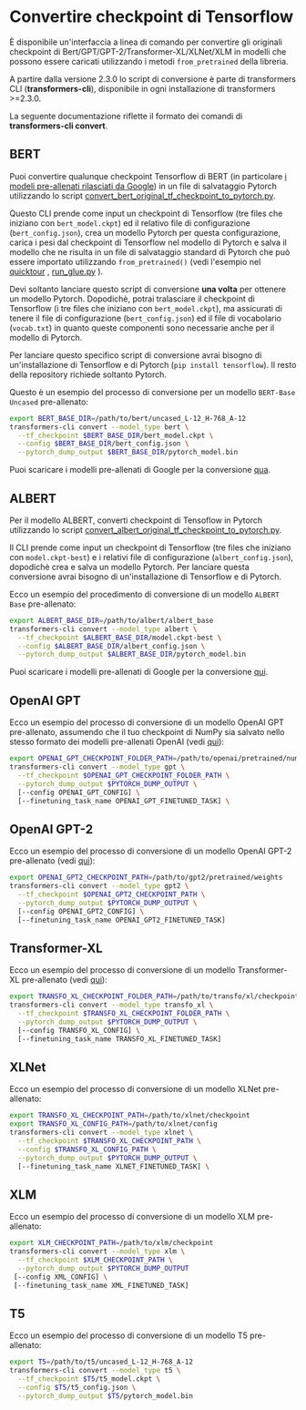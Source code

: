<!--Copyright 2020 The HuggingFace Team. All rights reserved.
Licensed under the Apache License, Version 2.0 (the "License"); you may not use this file except in compliance with
the License. You may obtain a copy of the License at
http://www.apache.org/licenses/LICENSE-2.0
Unless required by applicable law or agreed to in writing, software distributed under the License is distributed on
an "AS IS" BASIS, WITHOUT WARRANTIES OR CONDITIONS OF ANY KIND, either express or implied. See the License for the
specific language governing permissions and limitations under the License.
-->

# Convertire checkpoint di Tensorflow

È disponibile un'interfaccia a linea di comando per convertire gli originali checkpoint di Bert/GPT/GPT-2/Transformer-XL/XLNet/XLM 
in modelli che possono essere caricati utilizzando i metodi `from_pretrained` della libreria.

<Tip>

A partire dalla versione 2.3.0 lo script di conversione è parte di transformers CLI (**transformers-cli**), disponibile in ogni installazione 
di transformers >=2.3.0.

La seguente documentazione riflette il formato dei comandi di **transformers-cli convert**.

</Tip>

## BERT

Puoi convertire qualunque checkpoint Tensorflow di BERT (in particolare 
[i modeli pre-allenati rilasciati da Google](https://github.com/google-research/bert#pre-trained-models)) 
in un file di salvataggio Pytorch utilizzando lo script 
[convert_bert_original_tf_checkpoint_to_pytorch.py](https://github.com/huggingface/transformers/tree/main/src/transformers/models/bert/convert_bert_original_tf_checkpoint_to_pytorch.py).

Questo CLI prende come input un checkpoint di Tensorflow (tre files che iniziano con `bert_model.ckpt`) ed il relativo 
file di configurazione (`bert_config.json`), crea un modello Pytorch per questa configurazione, carica i pesi dal
checkpoint di Tensorflow nel modello di Pytorch e salva il modello che ne risulta in un file di salvataggio standard di Pytorch che 
può essere importato utilizzando `from_pretrained()` (vedi l'esempio nel
[quicktour](quicktour) , [run_glue.py](https://github.com/huggingface/transformers/tree/main/examples/pytorch/text-classification/run_glue.py) ).

Devi soltanto lanciare questo script di conversione **una volta** per ottenere un modello Pytorch. Dopodichè, potrai tralasciare 
il checkpoint di Tensorflow (i tre files che iniziano con `bert_model.ckpt`), ma assicurati di tenere il file di configurazione 
(`bert_config.json`) ed il file di vocabolario (`vocab.txt`) in quanto queste componenti sono necessarie anche per il modello di Pytorch.

Per lanciare questo specifico script di conversione avrai bisogno di un'installazione di Tensorflow e di Pytorch
(`pip install tensorflow`). Il resto della repository richiede soltanto Pytorch.

Questo è un esempio del processo di conversione per un modello `BERT-Base Uncased` pre-allenato:

```bash
export BERT_BASE_DIR=/path/to/bert/uncased_L-12_H-768_A-12
transformers-cli convert --model_type bert \
  --tf_checkpoint $BERT_BASE_DIR/bert_model.ckpt \
  --config $BERT_BASE_DIR/bert_config.json \
  --pytorch_dump_output $BERT_BASE_DIR/pytorch_model.bin
```

Puoi scaricare i modelli pre-allenati di Google per la conversione [qua](https://github.com/google-research/bert#pre-trained-models).

## ALBERT

Per il modello ALBERT, converti checkpoint di Tensoflow in Pytorch utilizzando lo script 
[convert_albert_original_tf_checkpoint_to_pytorch.py](https://github.com/huggingface/transformers/tree/main/src/transformers/models/albert/convert_albert_original_tf_checkpoint_to_pytorch.py).

Il CLI prende come input un checkpoint di Tensorflow (tre files che iniziano con `model.ckpt-best`) e i relativi file di 
configurazione (`albert_config.json`), dopodichè crea e salva un modello Pytorch. Per lanciare questa conversione 
avrai bisogno di un'installazione di Tensorflow e di Pytorch.

Ecco un esempio del procedimento di conversione di un modello `ALBERT Base` pre-allenato:

```bash
export ALBERT_BASE_DIR=/path/to/albert/albert_base
transformers-cli convert --model_type albert \
  --tf_checkpoint $ALBERT_BASE_DIR/model.ckpt-best \
  --config $ALBERT_BASE_DIR/albert_config.json \
  --pytorch_dump_output $ALBERT_BASE_DIR/pytorch_model.bin
```

Puoi scaricare i modelli pre-allenati di Google per la conversione [qui](https://github.com/google-research/albert#pre-trained-models).

## OpenAI GPT

Ecco un esempio del processo di conversione di un modello OpenAI GPT pre-allenato, assumendo che il tuo checkpoint di NumPy
sia salvato nello stesso formato dei modelli pre-allenati OpenAI (vedi [qui](https://github.com/openai/finetune-transformer-lm)):
```bash
export OPENAI_GPT_CHECKPOINT_FOLDER_PATH=/path/to/openai/pretrained/numpy/weights
transformers-cli convert --model_type gpt \
  --tf_checkpoint $OPENAI_GPT_CHECKPOINT_FOLDER_PATH \
  --pytorch_dump_output $PYTORCH_DUMP_OUTPUT \
  [--config OPENAI_GPT_CONFIG] \
  [--finetuning_task_name OPENAI_GPT_FINETUNED_TASK] \
```

## OpenAI GPT-2

Ecco un esempio del processo di conversione di un modello OpenAI GPT-2 pre-allenato (vedi [qui](https://github.com/openai/gpt-2)):

```bash
export OPENAI_GPT2_CHECKPOINT_PATH=/path/to/gpt2/pretrained/weights
transformers-cli convert --model_type gpt2 \
  --tf_checkpoint $OPENAI_GPT2_CHECKPOINT_PATH \
  --pytorch_dump_output $PYTORCH_DUMP_OUTPUT \
  [--config OPENAI_GPT2_CONFIG] \
  [--finetuning_task_name OPENAI_GPT2_FINETUNED_TASK]
```

## Transformer-XL


Ecco un esempio del processo di conversione di un modello Transformer-XL pre-allenato 
(vedi [qui](https://github.com/kimiyoung/transformer-xl/tree/master/tf#obtain-and-evaluate-pretrained-sota-models)):

```bash
export TRANSFO_XL_CHECKPOINT_FOLDER_PATH=/path/to/transfo/xl/checkpoint
transformers-cli convert --model_type transfo_xl \
  --tf_checkpoint $TRANSFO_XL_CHECKPOINT_FOLDER_PATH \
  --pytorch_dump_output $PYTORCH_DUMP_OUTPUT \
  [--config TRANSFO_XL_CONFIG] \
  [--finetuning_task_name TRANSFO_XL_FINETUNED_TASK]
```

## XLNet

Ecco un esempio del processo di conversione di un modello XLNet pre-allenato:

```bash
export TRANSFO_XL_CHECKPOINT_PATH=/path/to/xlnet/checkpoint
export TRANSFO_XL_CONFIG_PATH=/path/to/xlnet/config
transformers-cli convert --model_type xlnet \
  --tf_checkpoint $TRANSFO_XL_CHECKPOINT_PATH \
  --config $TRANSFO_XL_CONFIG_PATH \
  --pytorch_dump_output $PYTORCH_DUMP_OUTPUT \
  [--finetuning_task_name XLNET_FINETUNED_TASK] \
```

## XLM

Ecco un esempio del processo di conversione di un modello XLM pre-allenato:

```bash
export XLM_CHECKPOINT_PATH=/path/to/xlm/checkpoint
transformers-cli convert --model_type xlm \
  --tf_checkpoint $XLM_CHECKPOINT_PATH \
  --pytorch_dump_output $PYTORCH_DUMP_OUTPUT
 [--config XML_CONFIG] \
 [--finetuning_task_name XML_FINETUNED_TASK]
```

## T5

Ecco un esempio del processo di conversione di un modello T5 pre-allenato:

```bash
export T5=/path/to/t5/uncased_L-12_H-768_A-12
transformers-cli convert --model_type t5 \
  --tf_checkpoint $T5/t5_model.ckpt \
  --config $T5/t5_config.json \
  --pytorch_dump_output $T5/pytorch_model.bin
```

